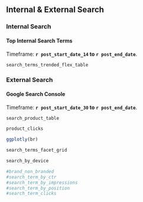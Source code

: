 
## Internal & External Search {.tabset}

### Internal Search

#### Top Internal Search Terms

Timeframe: **`r post_start_date_14` to `r post_end_date`**.

```r
search_terms_trended_flex_table
```


### External Search

#### Google Search Console

Timeframe: **`r post_start_date_30` to `r post_end_date`**.


```r
search_product_table

product_clicks

ggplotly(br)

search_terms_facet_grid

search_by_device

#brand_non_branded
#search_term_by_ctr
#search_term_by_impressions
#search_term_by_position
#search_term_clicks
```


## {-}
